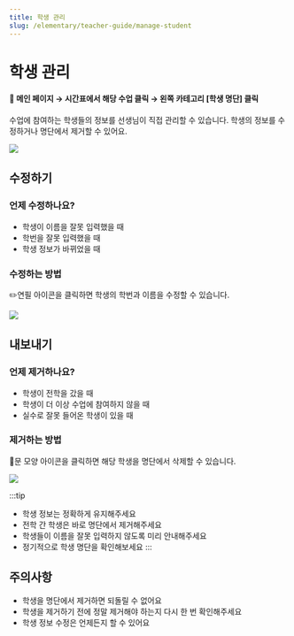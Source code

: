 ```yaml
---
title: 학생 관리
slug: /elementary/teacher-guide/manage-student
---
```



# 학생 관리

#### 📍 메인 페이지 → 시간표에서 해당 수업 클릭 → 왼쪽 카테고리 [학생 명단] 클릭

수업에 참여하는 학생들의 정보를 선생님이 직접 관리할 수 있습니다. 학생의 정보를 수정하거나 명단에서 제거할 수 있어요.

<Image src="/img/kr/elementary/teacher/08-01.jpg" size="lg" />

## 수정하기

### 언제 수정하나요?

- 학생이 이름을 잘못 입력했을 때
- 학번을 잘못 입력했을 때
- 학생 정보가 바뀌었을 때

### 수정하는 방법

✏️연필 아이콘을 클릭하면 학생의 학번과 이름을 수정할 수 있습니다.

<Image src="/img/kr/elementary/teacher/08-02.jpg" size="lg" />

## 내보내기

### 언제 제거하나요?

- 학생이 전학을 갔을 때
- 학생이 더 이상 수업에 참여하지 않을 때
- 실수로 잘못 들어온 학생이 있을 때

### 제거하는 방법

🚪문 모양 아이콘을 클릭하면 해당 학생을 명단에서 삭제할 수 있습니다.

<Image src="/img/kr/elementary/teacher/08-03.jpg" size="lg" />

:::tip

- 학생 정보는 정확하게 유지해주세요
- 전학 간 학생은 바로 명단에서 제거해주세요
- 학생들이 이름을 잘못 입력하지 않도록 미리 안내해주세요
- 정기적으로 학생 명단을 확인해보세요
  :::

## 주의사항

- 학생을 명단에서 제거하면 되돌릴 수 없어요
- 학생을 제거하기 전에 정말 제거해야 하는지 다시 한 번 확인해주세요
- 학생 정보 수정은 언제든지 할 수 있어요
